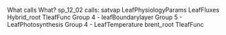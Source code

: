 What calls What?
sp_12_02 calls:
  satvap
  LeafPhysiologyParams
  LeafFluxes 
    Hybrid_root
      TleafFunc
        Group 4 - leafBoundarylayer
        Group 5 - LeafPhotosynthesis
        Group 4 - LeafTemperature
      brent_root
        TleafFunc